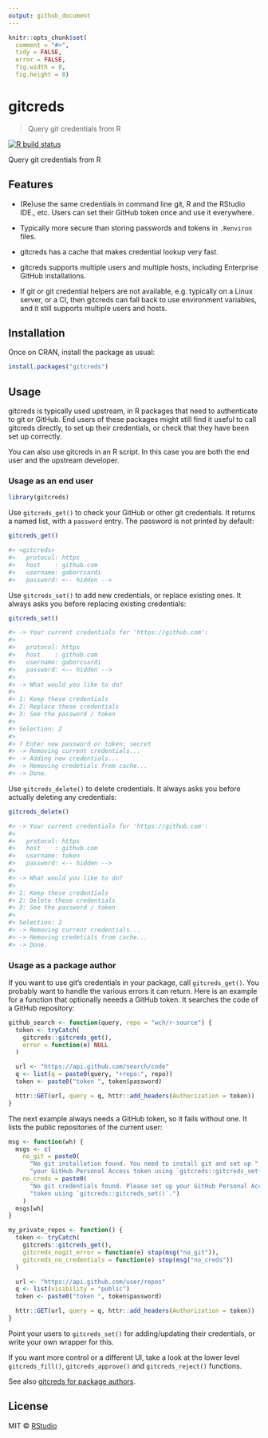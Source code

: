 ```yaml
---
output: github_document
---
```


```r
knitr::opts_chunk$set(
  comment = "#>",
  tidy = FALSE,
  error = FALSE,
  fig.width = 8,
  fig.height = 8)
```

# gitcreds

> Query git credentials from R

<!-- badges: start -->
[![R build status](https://github.com/r-lib/gitcreds/workflows/R-CMD-check/badge.svg)](https://github.com/r-lib/gitcreds/actions)
<!-- badges: end -->

Query git credentials from R

## Features

-   (Re)use the same credentials in command line git, R and the RStudio
    IDE., etc. Users can set their GitHub token once and use it
    everywhere.

-   Typically more secure than storing passwords and tokens in
    `.Renviron` files.

-   gitcreds has a cache that makes credential lookup very fast.

-   gitcreds supports multiple users and multiple hosts, including
    Enterprise GitHub installations.

-   If git or git credential helpers are not available, e.g. typically on
    a Linux server, or a CI, then gitcreds can fall back to use environment
    variables, and it still supports multiple users and hosts.

## Installation

Once on CRAN, install the package as usual:

```r
install.packages("gitcreds")
```

## Usage

gitcreds is typically used upstream, in R packages that need to
authenticate to git or GitHub. End users of these packages might still find
it useful to call gitcreds directly, to set up their credentials, or check
that they have been set up correctly.

You can also use gitcreds in an R script. In this case you are both the
end user and the upstream developer.

### Usage as an end user

```r
library(gitcreds)
```

Use `gitcreds_get()` to check your GitHub or other git credentials.
It returns a named list, with a `password` entry. The password is not
printed by default:

```r
gitcreds_get()
```

```r
#> <gitcreds>
#>   protocol: https
#>   host    : github.com
#>   username: gaborcsardi
#>   password: <-- hidden -->
```

Use `gitcreds_set()` to add new credentials, or replace existing ones.
It always asks you before replacing existing credentials:

```r
gitcreds_set()
```

```r
#> -> Your current credentials for 'https://github.com':
#> 
#>   protocol: https
#>   host    : github.com
#>   username: gaborcsardi
#>   password: <-- hidden -->
#> 
#> -> What would you like to do?
#> 
#> 1: Keep these credentials
#> 2: Replace these credentials
#> 3: See the password / token
#> 
#> Selection: 2
#> 
#> ? Enter new password or token: secret
#> -> Removing current credentials...
#> -> Adding new credentials...
#> -> Removing credetials from cache...
#> -> Done.
```

Use `gitcreds_delete()` to delete credentials. It always asks you before
actually deleting any credentials:

```r
gitcreds_delete()
```

```r
#> -> Your current credentials for 'https://github.com':
#> 
#>   protocol: https
#>   host    : github.com
#>   username: token
#>   password: <-- hidden -->
#> 
#> -> What would you like to do?
#> 
#> 1: Keep these credentials
#> 2: Delete these credentials
#> 3: See the password / token
#> 
#> Selection: 2
#> -> Removing current credentials...
#> -> Removing credetials from cache...
#> -> Done.
```

### Usage as a package author

If you want to use git's credentials in your package, call `gitcreds_get()`.
You probably want to handle the various errors it can return. Here is an
example for a function that optionally neeeds a GitHub token. It searches
the code of a GitHub repository:

```r
github_search <- function(query, repo = "wch/r-source") {
  token <- tryCatch(
    gitcreds::gitcreds_get(),
    error = function(e) NULL
  )

  url <- "https://api.github.com/search/code"
  q <- list(q = paste0(query, "+repo:", repo))
  token <- paste0("token ", token$password)

  httr::GET(url, query = q, httr::add_headers(Authorization = token))
}
```

The next example always needs a GitHub token, so it fails without one.
It lists the public repositories of the current user:

```r
msg <- function(wh) {
  msgs <- c(
    no_git = paste0(
      "No git installation found. You need to install git and set up ",
      "your GitHub Personal Access token using `gitcreds::gitcreds_set()`."),
    no_creds = paste0(
      "No git credentials found. Please set up your GitHub Personal Access ",
      "token using `gitcreds::gitcreds_set()`.")
    )
  msgs[wh]
}

my_private_repos <- function() {
  token <- tryCatch(
    gitcreds::gitcreds_get(),
    gitcreds_nogit_error = function(e) stop(msg("no_git")),
    gitcreds_no_credentials = function(e) stop(msg("no_creds"))    
  )

  url <- "https://api.github.com/user/repos"
  q <- list(visibility = "public")
  token <- paste0("token ", token$password)

  httr::GET(url, query = q, httr::add_headers(Authorization = token))
}
```

Point your users to `gitcreds_set()` for adding/updating their credentials,
or write your own wrapper for this.

If you want more control or a different UI, take a look at the lower level
`gitcreds_fill()`, `gitcreds_approve()` and `gitcreds_reject()` functions.

See also [gitcreds for package authors](https://r-lib.github.io/gitcreds/articles/package.html).

## License

MIT © [RStudio](https://github.com/rstudio)
